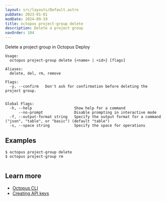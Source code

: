 ```yaml
---
layout: src/layouts/Default.astro
pubDate: 2023-01-01
modDate: 2024-09-19
title: octopus project-group delete
description: Delete a project group
navOrder: 104
---
```


Delete a project group in Octopus Deploy

```
Usage:
  octopus project-group delete {<name> | <id>} [flags]

Aliases:
  delete, del, rm, remove

Flags:
  -y, --confirm   Don't ask for confirmation before deleting the project group.


Global Flags:
  -h, --help                   Show help for a command
      --no-prompt              Disable prompting in interactive mode
  -f, --output-format string   Specify the output format for a command ("json", "table", or "basic") (default "table")
  -s, --space string           Specify the space for operations

```

## Examples

<SamplesInstance />

```
$ octopus project-group delete
$ octopus project-group rm


```

## Learn more

- [Octopus CLI](/docs/octopus-rest-api/cli)
- [Creating API keys](/docs/octopus-rest-api/how-to-create-an-api-key)